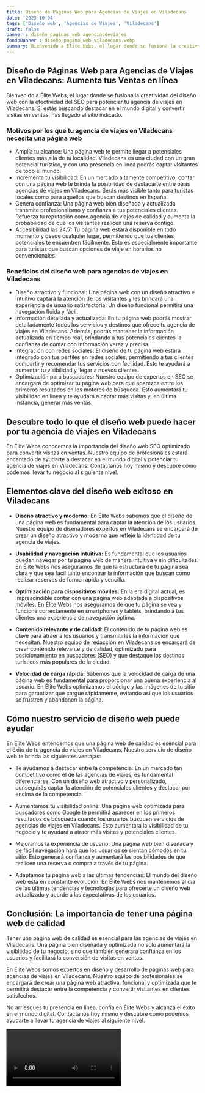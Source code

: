 ```yaml
---
title: Diseño de Páginas Web para Agencias de Viajes en Viladecans
date: '2023-10-04'
tags: ['Diseño web', 'Agencias de Viajes', 'Viladecans']
draft: false
banner : diseño_paginas_web_agenciasdeviajes
fondoBanner : diseño_pagina_web_viladecans.webp
summary: Bienvenido a Élite Webs, el lugar donde se fusiona la creatividad del diseño web con la efectividad del SEO para potenciar tu agencia de viajes en Viladecans. Si estás buscando destacar en el mundo digital y convertir visitas en ventas, has llegado al sitio indicado.
---
```


## **Diseño de Páginas Web para Agencias de Viajes en Viladecans: Aumenta tus Ventas en línea**

Bienvenido a Élite Webs, el lugar donde se fusiona la creatividad del diseño web con la efectividad del SEO para potenciar tu agencia de viajes en Viladecans. Si estás buscando destacar en el mundo digital y convertir visitas en ventas, has llegado al sitio indicado.

### **Motivos por los que tu agencia de viajes en Viladecans necesita una página web**

- Amplía tu alcance: Una página web te permite llegar a potenciales clientes más allá de tu localidad. Viladecans es una ciudad con un gran potencial turístico, y con una presencia en línea podrás captar visitantes de todo el mundo.
- Incrementa tu visibilidad: En un mercado altamente competitivo, contar con una página web te brinda la posibilidad de destacarte entre otras agencias de viajes en Viladecans. Serás más visible tanto para turistas locales como para aquellos que buscan destinos en España.
- Genera confianza: Una página web bien diseñada y actualizada transmite profesionalismo y confianza a tus potenciales clientes. Refuerza tu reputación como agencia de viajes de calidad y aumenta la probabilidad de que los visitantes realicen una reserva contigo.
- Accesibilidad las 24/7: Tu página web estará disponible en todo momento y desde cualquier lugar, permitiendo que tus clientes potenciales te encuentren fácilmente. Esto es especialmente importante para turistas que buscan opciones de viaje en horarios no convencionales.

### **Beneficios del diseño web para agencias de viajes en Viladecans**

- Diseño atractivo y funcional: Una página web con un diseño atractivo e intuitivo captará la atención de los visitantes y les brindará una experiencia de usuario satisfactoria. Un diseño funcional permitirá una navegación fluida y fácil.
- Información detallada y actualizada: En tu página web podrás mostrar detalladamente todos los servicios y destinos que ofrece tu agencia de viajes en Viladecans. Además, podrás mantener la información actualizada en tiempo real, brindando a tus potenciales clientes la confianza de contar con información veraz y precisa.
- Integración con redes sociales: El diseño de tu página web estará integrado con tus perfiles en redes sociales, permitiendo a tus clientes compartir y recomendar tus servicios con facilidad. Esto te ayudará a aumentar tu visibilidad y llegar a nuevos clientes.
- Optimización para buscadores: Nuestro equipo de expertos en SEO se encargará de optimizar tu página web para que aparezca entre los primeros resultados en los motores de búsqueda. Esto aumentará tu visibilidad en línea y te ayudará a captar más visitas y, en última instancia, generar más ventas.

## **Descubre todo lo que el diseño web puede hacer por tu agencia de viajes en Viladecans**

En Élite Webs conocemos la importancia del diseño web SEO optimizado para convertir visitas en ventas. Nuestro equipo de profesionales estará encantado de ayudarte a destacar en el mundo digital y potenciar tu agencia de viajes en Viladecans. Contáctanos hoy mismo y descubre cómo podemos llevar tu negocio al siguiente nivel.

<GifSeo />

<Cta />

## Elementos clave del diseño web exitoso en Viladecans

- **Diseño atractivo y moderno:** En Élite Webs sabemos que el diseño de una página web es fundamental para captar la atención de los usuarios. Nuestro equipo de diseñadores expertos en Viladecans se encargará de crear un diseño atractivo y moderno que refleje la identidad de tu agencia de viajes.

- **Usabilidad y navegación intuitiva:** Es fundamental que los usuarios puedan navegar por tu página web de manera intuitiva y sin dificultades. En Élite Webs nos aseguramos de que la estructura de tu página sea clara y que sea fácil tanto encontrar la información que buscan como realizar reservas de forma rápida y sencilla.

- **Optimización para dispositivos móviles:** En la era digital actual, es imprescindible contar con una página web adaptada a dispositivos móviles. En Élite Webs nos aseguramos de que tu página se vea y funcione correctamente en smartphones y tablets, brindando a tus clientes una experiencia de navegación óptima.

- **Contenido relevante y de calidad:** El contenido de tu página web es clave para atraer a los usuarios y transmitirles la información que necesitan. Nuestro equipo de redacción en Viladecans se encargará de crear contenido relevante y de calidad, optimizado para posicionamiento en buscadores (SEO) y que destaque los destinos turísticos más populares de la ciudad.

- **Velocidad de carga rápida:** Sabemos que la velocidad de carga de una página web es fundamental para proporcionar una buena experiencia al usuario. En Élite Webs optimizamos el código y las imágenes de tu sitio para garantizar que cargue rápidamente, evitando así que los usuarios se frustren y abandonen la página.

## Cómo nuestro servicio de diseño web puede ayudar

En Élite Webs entendemos que una página web de calidad es esencial para el éxito de tu agencia de viajes en Viladecans. Nuestro servicio de diseño web te brinda las siguientes ventajas:

- Te ayudamos a destacar entre la competencia: En un mercado tan competitivo como el de las agencias de viajes, es fundamental diferenciarse. Con un diseño web atractivo y personalizado, conseguirás captar la atención de potenciales clientes y destacar por encima de la competencia.

- Aumentamos tu visibilidad online: Una página web optimizada para buscadores como Google te permitirá aparecer en los primeros resultados de búsqueda cuando los usuarios busquen servicios de agencias de viajes en Viladecans. Esto aumentará la visibilidad de tu negocio y te ayudará a atraer más visitas y potenciales clientes.

- Mejoramos la experiencia de usuario: Una página web bien diseñada y de fácil navegación hará que los usuarios se sientan cómodos en tu sitio. Esto generará confianza y aumentará las posibilidades de que realicen una reserva o compra a través de tu página.

- Adaptamos tu página web a las últimas tendencias: El mundo del diseño web está en constante evolución. En Élite Webs nos mantenemos al día de las últimas tendencias y tecnologías para ofrecerte un diseño web actualizado y acorde a las expectativas de los usuarios.

## Conclusión: La importancia de tener una página web de calidad

Tener una página web de calidad es esencial para las agencias de viajes en Viladecans. Una página bien diseñada y optimizada no solo aumentará la visibilidad de tu negocio, sino que también generará confianza en los usuarios y facilitará la conversión de visitas en ventas.

En Élite Webs somos expertos en diseño y desarrollo de páginas web para agencias de viajes en Viladecans. Nuestro equipo de profesionales se encargará de crear una página web atractiva, funcional y optimizada que te permitirá destacar entre la competencia y convertir visitantes en clientes satisfechos.

No arriesgues tu presencia en línea, confía en Élite Webs y alcanza el éxito en el mundo digital. Contáctanos hoy mismo y descubre cómo podemos ayudarte a llevar tu agencia de viajes al siguiente nivel.

<Video />

<CtaBot job='Agencias de Viajes' city='Viladecans'/>

<Gmaps query='Viladecans+españa+maps' />